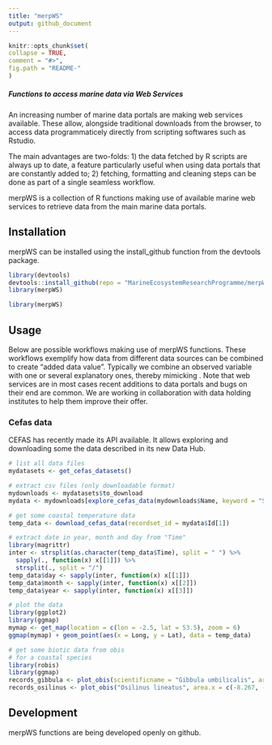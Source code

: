 ```yaml
---
title: "merpWS"
output: github_document
---
```

  
  <!-- README.md is generated from README.Rmd. Please edit that file -->
  
  ```r
knitr::opts_chunk$set(
  collapse = TRUE,
  comment = "#>",
  fig.path = "README-"
)
```

##### Functions to access marine data via Web Services

An increasing number of marine data portals are making web services
available. These allow, alongside traditional downloads from the browser,
to access data programmaticely directly from scripting softwares such as Rstudio.

The main advantages are two-folds: 1) the data fetched by R scripts are always up to date,
a feature particularly useful when using data portals that are constantly added to; 2) 
fetching, formatting and cleaning steps can be done as part of a single seamless workflow.

merpWS is a collection of R functions making use of available marine web services to retrieve
data from the main marine data portals. 

## Installation
merpWS can be installed using the install_github function from the devtools package.  

```r
library(devtools)
devtools::install_github(repo = "MarineEcosystemResearchProgramme/merpWS")
library(merpWS)
```

```r
library(merpWS)
```

## Usage
Below are possible workflows making use of merpWS functions.
These workflows exemplify how data from different data sources
can be combined to create "added data value". Typically we
combine an observed variable with one or several explanatory ones, 
thereby mimicking . Note that web services are in most cases
recent additions to data portals and bugs on their end are common. 
We are working in collaboration with data holding institutes to 
help them improve their offer. 

### Cefas data
CEFAS has recently made its API available. It allows exploring
and downloading some the data described in its new Data Hub.

```r
# list all data files
mydatasets <- get_cefas_datasets()

# extract csv files (only downloadable format)
mydownloads <- mydatasets$to_download
mydata <- mydownloads[explore_cefas_data(mydownloads$Name, keyword = "SWT"), ]

# get some coastal temperature data
temp_data <- download_cefas_data(recordset_id = mydata$Id[1])

# extract date in year, month and day from "Time"
library(magrittr)
inter <- strsplit(as.character(temp_data$Time), split = " ") %>%
  sapply(., function(x) x[[1]]) %>%
  strsplit(., split = "/") 
temp_data$day <- sapply(inter, function(x) x[[1]])
temp_data$month <- sapply(inter, function(x) x[[2]])
temp_data$year <- sapply(inter, function(x) x[[3]])
```

```r
# plot the data
library(ggplot2)
library(ggmap)
mymap <- get_map(location = c(lon = -2.5, lat = 53.5), zoom = 6)
ggmap(mymap) + geom_point(aes(x = Long, y = Lat), data = temp_data)
```

```r
# get some biotic data from obis
# for a coastal species
library(robis)
library(ggmap)
records_gibbula <- plot_obis(scientificname = "Gibbula umbilicalis", area.x = c(-8.267, -8.267, 4.483, 4.483, -8.267), area.y = c(49.90, 56.45, 56.45, 49.90, 49.90), myresolution = 0.5, myzoom = 5, gridded = T)
records_osilinus <- plot_obis("Osilinus lineatus", area.x = c(-8.267, -8.267, 4.483, 4.483, -8.267), area.y = c(49.90, 56.45, 56.45, 49.90, 49.90), myresolution = 0.5, myzoom = 5, gridded = T)

```

## Development
merpWS functions are being developed openly on github. 